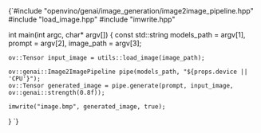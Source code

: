 
<CodeBlock language="cpp" showLineNumbers>
{`#include "openvino/genai/image_generation/image2image_pipeline.hpp"
#include "load_image.hpp"
#include "imwrite.hpp"

int main(int argc, char* argv[]) {
    const std::string models_path = argv[1], prompt = argv[2], image_path = argv[3];

    ov::Tensor input_image = utils::load_image(image_path);

    ov::genai::Image2ImagePipeline pipe(models_path, "${props.device || 'CPU'}");
    ov::Tensor generated_image = pipe.generate(prompt, input_image, ov::genai::strength(0.8f));

    imwrite("image.bmp", generated_image, true);
}
`}
</CodeBlock>
